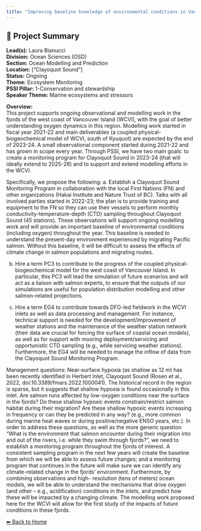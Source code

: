 ```yaml
---
title: "Improving baseline knowledge of environmental conditions in Vancouver Islands fjords through observations and modelling, with a focus on hypoxia dynamics, climate change, and the potential implications for Pacific salmon"
---
```


## 🧬 Project Summary

**Lead(s):** Laura Bianucci  
**Division:** Ocean Sciences (OSD)  
**Section:** Ocean Modelling and Prediction  
**Location:** ["Clayoquot Sound"]  
**Status:** Ongoing  
**Theme:** Ecosystem Monitoring  
**PSSI Pillar:** 1-Conservation and stewardship  
**Speaker Theme:** Marine ecosystems and stressors  

**Overview:**  
This project supports ongoing observational and modelling work in the fjords
of the west coast of Vancouver Island (WCVI), with the goal of better
understanding oxygen dynamics in this region. Modelling work started in fiscal
year 2021-22 and main deliverables (a coupled physical-biogeochemical model of
WCVI, south of Kyuquot) are expected by the end of 2023-24. A small
observational component started during 2021-22 and has grown in scope every
year. Through PSSI, we have two main goals: to create a monitoring program for
Clayoquot Sound in 2023-24 (that will ideally extend to 2025-26) and to
support and extend modelling efforts in the WCVI.

Specifically, we propose the following: a. Establish a Clayoquot Sound
Monitoring Program in collaboration with the local First Nations (FN) and
other organizations (Hakai Institute and Nature Trust of BC). Talks with all
involved parties started in 2022-23; the plan is to provide training and
equipment to the FN so they can use their vessels to perform monthly
conductivity-temperature-depth (CTD) sampling throughout Clayoquot Sound (45
stations). These observations will support ongoing modelling work and will
provide an important baseline of environmental conditions (including oxygen)
throughout the year. This baseline is needed to understand the present-day
environment experienced by migrating Pacific salmon. Without this baseline, it
will be difficult to assess the effects of climate change in salmon
populations and migrating routes.

b. Hire a term PC3 to contribute to the progress of the coupled physical-
biogeochemical model for the west coast of Vancouver Island. In particular,
this PC3 will lead the simulation of future scenarios and will act as a
liaison with salmon experts, to ensure that the outputs of our simulations are
useful for population distribution modelling and other salmon-related
projections.

c. Hire a term EG4 to contribute towards DFO-led fieldwork in the WCVI inlets
as well as data processing and management. For instance, technical support is
needed for the development/improvement of weather stations and the maintenance
of the weather station network (their data are crucial for forcing the surface
of coastal ocean models), as well as for support with mooring
deployment/servicing and opportunistic CTD sampling (e.g., while servicing
weather stations). Furthermore, the EG4 will be needed to manage the inflow of
data from the Clayoquot Sound Monitoring Program.

Management questions: Near-surface hypoxia (as shallow as 12 m) has been
recently identified in Herbert Inlet, Clayoquot Sound (Rosen et al., 2022,
doi:10.3389/fmars.2022.1000041). The historical record in the region is
sparse, but it suggests that shallow hypoxia is found occasionally in this
inlet. Are salmon runs affected by low-oxygen conditions near the surface in
the fjords? Do these shallow hypoxic events constrain/restrict salmon habitat
during their migration? Are these shallow hypoxic events increasing in
frequency or can they be predicted in any way? (e.g., more common during
marine heat waves or during positive/negative ENSO years, etc.). In order to
address these questions, as well as the more generic question “What is the
environment that salmon encounter during their migration into and out of the
rivers, i.e. while they swim through fjords?”, we need to establish a
monitoring program throughout the fjords of interest. A consistent sampling
program in the next few years will create the baseline from which we will be
able to assess future changes; and a monitoring program that continues in the
future will make sure we can identify any climate-related change in the
fjords’ environment. Furthermore, by combining observations and high-
resolution (tens of meters) ocean models, we will be able to understand the
mechanisms that drive oxygen (and other – e.g., acidification) conditions in
the inlets, and predict how these will be impacted by a changing climate. The
modelling work proposed here for the WCVI will allow for the first study of
the impacts of future conditions in these fjords.



[⬅ Back to Home](../index.qmd)
